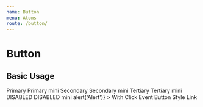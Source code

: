 ```yaml
---
name: Button
menu: Atoms
route: /button/
---
```




# Button

## Basic Usage

<Playground>
  <DoczWrapper>
    <PrimaryButton>
      Primary
    </PrimaryButton>
    <PrimaryButton size='mini'>
      Primary mini
    </PrimaryButton>
    <SecondaryButton>
      Secondary
    </SecondaryButton>
    <SecondaryButton size='mini'>
      Secondary mini
    </SecondaryButton>
    <TertiaryButton>
      Tertiary
    </TertiaryButton>
    <TertiaryButton size='mini'>
      Tertiary mini
    </TertiaryButton>
    <SecondaryButton disabled>
      DISABLED
    </SecondaryButton>
    <TertiaryButton
      size='mini'
      disabled
    >
      DISABLED mini
    </TertiaryButton>
    <PrimaryButton
      onClick={() => alert('Alert')}
    >
      With Click Event
    </PrimaryButton>
    <SecondaryButton
      as='a'
      href='https://piction.network'
      target='_blank'
    >
      Button Style Link
    </SecondaryButton>
  </DoczWrapper>
</Playground>
